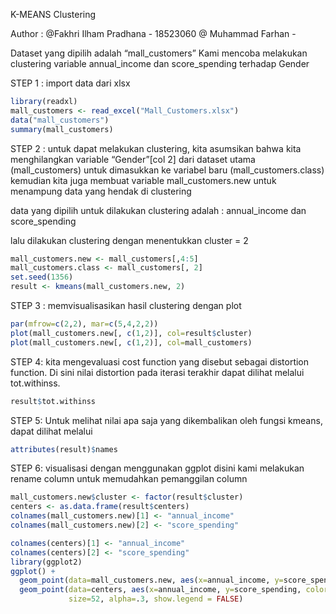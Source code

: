 K-MEANS Clustering

Author :
@Fakhri Ilham Pradhana - 18523060
@ Muhammad Farhan - <NIM>

Dataset yang dipilih adalah "mall_customers" 
Kami mencoba melakukan clustering variable annual_income dan score_spending terhadap Gender

STEP 1 :
import data dari xlsx
```r
library(readxl)
mall_customers <- read_excel("Mall_Customers.xlsx")
data("mall_customers")
summary(mall_customers)

```

STEP 2 : 
untuk dapat melakukan clustering, kita asumsikan bahwa kita menghilangkan variable "Gender"[col 2]
dari dataset utama (mall_customers) untuk dimasukkan ke variabel baru (mall_customers.class)
kemudian kita juga membuat variable mall_customers.new untuk menampung data yang hendak di clustering

data yang dipilih untuk dilakukan clustering adalah : annual_income dan score_spending

lalu dilakukan clustering dengan menentukkan cluster = 2
```r
mall_customers.new <- mall_customers[,4:5]
mall_customers.class <- mall_customers[, 2]
set.seed(1356)
result <- kmeans(mall_customers.new, 2) 
```


STEP 3 : 
memvisualisasikan hasil clustering dengan plot
```r
par(mfrow=c(2,2), mar=c(5,4,2,2))
plot(mall_customers.new[, c(1,2)], col=result$cluster)
plot(mall_customers.new[, c(1,2)], col=mall_customers)
```


STEP 4:
kita mengevaluasi cost function yang disebut sebagai distortion function. Di sini nilai distortion pada iterasi terakhir dapat dilihat melalui tot.withinss.

```r
result$tot.withinss
```


STEP 5:
Untuk melihat nilai apa saja yang dikembalikan oleh fungsi kmeans, dapat dilihat melalui

```r
attributes(result)$names
```


STEP 6:
visualisasi dengan menggunakan ggplot
disini kami melakukan rename column untuk memudahkan pemanggilan column

```r
mall_customers.new$cluster <- factor(result$cluster)
centers <- as.data.frame(result$centers)
colnames(mall_customers.new)[1] <- "annual_income"
colnames(mall_customers.new)[2] <- "score_spending"

colnames(centers)[1] <- "annual_income"
colnames(centers)[2] <- "score_spending"
library(ggplot2)
ggplot() + 
  geom_point(data=mall_customers.new, aes(x=annual_income, y=score_spending,color=cluster))  +
  geom_point(data=centers, aes(x=annual_income, y=score_spending, color="Center"), 
             size=52, alpha=.3, show.legend = FALSE)

```







